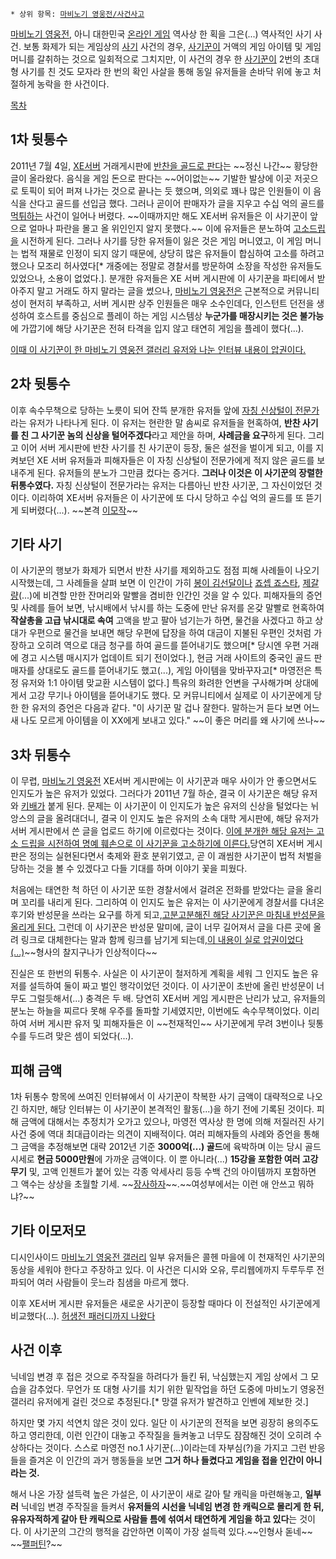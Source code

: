  * 상위 항목: [[마비노기 영웅전/사건사고]]

[[마비노기 영웅전]], 아니 대한민국 [[온라인 게임]] 역사상 한 획을 그은(...) 역사적인 사기 사건. 보통 화제가 되는 게임상의 [[사기]] 사건의 경우, [[사기꾼]]이 거액의 게임 아이템 및 게임 머니를 갈취하는 것으로 일회적으로 그치지만, 이 사건의 경우 한 [[사기꾼]]이 2번의 초대형 사기를 친 것도 모자라 한 번의 확인 사살을 통해 동일 유저들을 손바닥 위에 놓고 처절하게 농락을 한 사건이다.  

[[목차]]
== 1차 뒷통수 ==
2011년 7월 4일, [[마비노기 영웅전/XE버전|XE서버]] 거래게시판에 [http://gall.dcinside.com/list.php?id=mabi_heroes&no=1042010 반찬을 골드로 판다]는 ~~정신 나간~~ 황당한 글이 올라왔다. 음식을 게임 돈으로 판다는 ~~어이없는~~ 기발한 발상에 이곳 저곳으로 토픽이 되어 퍼져 나가는 것으로 끝나는 듯 했으며, 의외로 꽤나 많은 인원들이 이 음식을 산다고 골드를 선입금 했다. 그러나 곧이어 판매자가 글을 지우고 수십 억의 골드를 [[먹튀]]하는 사건이 일어나 버렸다. ~~이때까지만 해도 XE서버 유저들은 이 사기꾼이 앞으로 얼마나 파란을 몰고 올 위인인지 알지 못했다.~~ 이에 유저들은 분노하여 [[고소드립]]을 시전하게 된다. 그러나 사기를 당한 유저들이 잃은 것은 게임 머니였고, 이 게임 머니는 법적 재물로 인정이 되지 않기 때문에, 상당히 많은 유저들이 합심하여 고소를 하려고 했으나 모조리 허사였다[* 개중에는 정말로 경찰서를 방문하여 소장을 작성한 유저들도 있었으나, 소용이 없었다.]. 분개한 유저들은 XE 서버 게시판에 이 사기꾼을 파티에서 받아주지 말고 거래도 하지 말라는 글을 썼으나, [[마비노기 영웅전]]은 근본적으로 커뮤니티성이 현저히 부족하고, 서버 게시판 상주 인원들은 매우 소수인데다, 인스턴트 던전을 생성하여 호스트를 중심으로 플레이 하는 게임 시스템상 '''누군가를 매장시키는 것은 불가능'''에 가깝기에 해당 사기꾼은 전혀 타격을 입지 않고 태연히 게임을 플레이 했다(...).

[http://gaofar.egloos.com/4597329 이때 이 사기꾼이 한 마비노기 영웅전 갤러리 유저와 나눈 인터뷰 내용이 압권이다.]  

== 2차 뒷통수 ==
이후 속수무책으로 당하는 노릇이 되어 잔뜩 분개한 유저들 앞에 [http://aradreial.tistory.com/128 자칭 신상털이 전문가]라는 유저가 나타나게 된다. 이 유저는 현란한 말 솜씨로 유저들을 현혹하여, '''반찬 사기를 친 그 사기꾼 놈의 신상을 털어주겠다'''라고 제안을 하며, '''사례금을 요구'''하게 된다. 그리고 이어 서버 게시판에 반찬 사기를 친 사기꾼이 등장, 둘은 설전을 벌이게 되고, 이를 지켜보던 XE 서버 유저들과 피해자들은 이 자칭 신상털이 전문가에게 적지 않은 골드를 보내주게 된다. 유저들의 분노가 그만큼 컸다는 증거다. '''그러나 이것은 이 사기꾼의 장렬한 뒤통수였다.''' 자칭 신상털이 전문가라는 유저는 다름아닌 반찬 사기꾼, 그 자신이었던 것이다. 이리하여 XE서버 유저들은 이 사기꾼에 또 다시 당하고 수십 억의 골드를 또 뜯기게 되버렸다(...). ~~본격 [[이모작]]~~ 

== 기타 사기 ==
이 사기꾼의 행보가 화제가 되면서 반찬 사기를 제외하고도 점점 피해 사례들이 나오기 시작했는데, 그 사례들을 살펴 보면 이 인간이 가히 [[봉이 김선달]]이나 [[죠셉 죠스타]], [[제갈량]](...)에 비견할 만한 잔머리와 말빨을 겸비한 인간인 것을 알 수 있다. 피해자들의 증언 및 사례를 들어 보면, 낚시배에서 낚시를 하는 도중에 만난 유저를 온갖 말빨로 현혹하여 '''작살총을 고급 낚시대로 속여''' 고액을 받고 팔아 넘기는가 하면, 물건을 사겠다고 하고 상대가 우편으로 물건을 보내면 해당 우편에 답장을 하여 대금이 지불된  우편인 것처럼 가장하고 오히려 역으로 대금 청구를 하여 골드를 뜯어내기도 했으며[* 당시엔 우편 거래에 경고 시스템 매시지가 업데이트 되기 전이었다.], 현금 거래 사이트의 중국인 골드 판매자를 상대로도 골드를 뜯어내기도 했고(...), 게임 아이템을 맞바꾸자고[* 마영전은 특정 유저와 1:1 아이템 맞교환 시스템이 없다.] 특유의 화려한 언변을 구사해가며 상대에게서 고강 무기나 아이템을 뜯어내기도 했다. 모 커뮤니티에서 실제로 이 사기꾼에게 당한 한 유저의 증언은 다음과 같다. "이 사기꾼 말 겁나 잘한다. 말하는거 듣다 보면 어느새 나도 모르게 아이템을 이 XX에게 보내고 있다." ~~이 좋은 머리를 왜 사기에 쓰나~~

== 3차 뒤통수 ==
이 무렵, [[마비노기 영웅전]] XE서버 게시판에는 이 사기꾼과 매우 사이가 안 좋으면서도 인지도가 높은 유저가 있었다. 그러다가 2011년 7월 하순, 결국 이 사기꾼은 해당 유저와 [[키배]]가 붙게 된다. 문제는 이 사기꾼이 이 인지도가 높은 유저의 신상을 털었다는 뉘앙스의 글을 올려대더니, 결국 이 인지도 높은 유저의 소속 대학 게시판에, 해당 유저가 서버 게시판에서 쓴 글을 업로드 하기에 이르렀다는 것이다. [http://aradreial.tistory.com/149 이에 분개한 해당 유저는 고소 드립을 시전하여 명예 훼손으로 이 사기꾼을 고소하기에 이른다.]당연히 XE서버 게시판은 정의는 실현된다면서 축제와 환호 분위기였고, 곧 이 괘씸한 사기꾼이 법적 처벌을 당하는 것을 볼 수 있겠다고 다들 기대를 하며 이야기 꽃을 피웠다.  

처음에는 태연한 척 하던 이 사기꾼 또한 경찰서에서 걸려온 전화를 받았다는 글을 올리며 꼬리를 내리게 된다. 그리하여 이 인지도 높은 유저는 이 사기꾼에게 경찰서를 다녀온 후기와 반성문을 쓰라는 요구를 하게 되고,[http://aradreial.tistory.com/150 고분고분해진 해당 사기꾼은 마침내 반성문을 올리게 된다.] 그런데 이 사기꾼은 반성문 말미에, 글이 너무 길어져서 글을 다른 곳에 올려 링크로 대체한다는 말과 함께 링크를 남기게 되는데,[http://114.111.42.144/search2.naver?where=web_html&from=webkr&u=http%3A%2F%2Fgall.dcinside.com%2Fboard%2Fview%2F%3Fid%3Djungdoman%26no%3D1989&r=1&cs=1&docid=a00000fa_58596abb48d4022e4da1a5a0&rev=17&tl=%B8%DE%B8%A3%BD%C3%BE%C6%20%B0%E6%C2%FB%BC%AD&r2=1&sv_source=1 이 내용이 실로 압권이었다(...)]~~형사의 찰지구나가 인상적이다~~

진실은 또 한번의 뒤통수. 사실은 이 사기꾼이 철저하게 계획을 세워 그 인지도 높은 유저를 설득하여 둘이 짜고 벌인 행각이었던 것이다. 이 사기꾼이 초반에 올린 반성문이 너무도 그럴듯해서(...) 충격은 두 배. 당연히 XE서버 게임 게시판은 난리가 났고, 유저들의 분노는 하늘을 찌르다 못해 우주를 돌파할 기세였지만, 이번에도 속수무책이었다. 이리하여 서버 게시판 유저 및 피해자들은 이 ~~천재적인~~ 사기꾼에게 무려 3번이나 뒷통수를 두드려 맞은 셈이 되었다(...).

== 피해 금액 ==
1차 뒤통수 항목에 쓰여진 인터뷰에서 이 사기꾼이 착복한 사기 금액이 대략적으로 나오긴 하지만, 해당 인터뷰는 이 사기꾼이 본격적인 활동(...)을 하기 전에 기록된 것이다. 피해 금액에 대해서는 추정치가 오가고 있으나, 마영전 역사상 한 명에 의해 저질러진 사기 사건 중에 역대 최대급이라는 의견이 지배적이다. 여러 피해자들의 사례와 증언을 통해 그 금액을 추정해보면 대략 2012년 기준 '''3000억(...) 골드'''에 육박하며 이는 당시 골드 시세로 '''현금 5000만원'''에 가까운 금액이다. 이 뿐 아니라(...) '''15강을 포함한 여러 고강 무기''' 및, 고액 인첸트가 붙어 있는 각종 악세사리 등등 수백 건의 아이템까지 포함하면 그 액수는 상상을 초월할 기세. ~~[[장사하자]]~~.~~여성부에서는 이런 애 안쓰고 뭐하냐?~~

== 기타 이모저모 ==
디시인사이드 [[마비노기 영웅전 갤러리]] 일부 유저들은 콜헨 마을에 이 천재적인 사기꾼의 동상을 세워야 한다고 주장하고 있다. 이 사건은 디시와 오유, 루리웹에까지 두루두루 전파되어 여러 사람들이 웃느라 침샘을 마르게 했다.

이후 XE서버 게시판 유저들은 새로운 사기꾼이 등장할 때마다 이 전설적인 사기꾼에게 비교했다(...). [http://gall.dcinside.com/board/view/?id=mabi_heroes&no=3024933&page 허생전 패러디까지 나왔다]

== 사건 이후 ==
닉네임 변경 후 접은 것으로 주작질을 하려다가 들킨 뒤, 낙심했는지 게임 상에서 그 모습을 감추었다. 무언가 또 대형 사기를 치기 위한 밑작업을 하던 도중에 마비노기 영웅전 갤러리 유저에게 걸린 것으로 추정된다.[* 망갤 유저가 발견하고 인벤에 제보한 것.]

하지만 몇 가지 석연치 않은 것이 있다. 일단 이 사기꾼의 전적을 보면 굉장히 용의주도하고 영리한데, 이런 인간이 대놓고 주작질을 들켜놓고 너무도 잠잠해진 것이 오히려 수상하다는 것이다. 스스로 마영전 no.1 사기꾼(...)이라는데 자부심(?)을 가지고 그런 반응들을 즐겨온 이 인간의 과거 행동들을 보면 '''그거 하나 들켰다고 게임을 접을 인간이 아니라는 것.''' 

해서 나온 가장 설득력 높은 가설은, 이 사기꾼이 새로 갈아 탈 캐릭을 마련해놓고, '''일부러''' 닉네임 변경 주작질을 들켜서 '''유저들의 시선을 닉네임 변경 한 캐릭으로 몰리게 한 뒤, 유유자적하게 갈아 탄 캐릭으로 사람들 틈에 섞여서 태연하게 게임을 하고 있다'''는 것이다. 이 사기꾼의 그간의 행적을 감안하면 이쪽이 가장 설득력 있다.~~인형사 돋네~~ ~~[[팰퍼틴]]?~~
